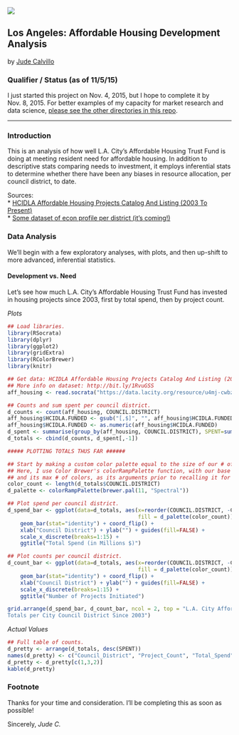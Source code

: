 ![](la-affordable-housing_data.jpg)

## Los Angeles: Affordable Housing Development Analysis

by [Jude Calvillo](http://linkd.in/1BGeytb)

### Qualifier / Status (as of 11/5/15)
I just started this project on Nov. 4, 2015, but I hope to complete it by Nov. 8, 2015. For better examples of my capacity for market research and data science, [please see the other directories in this repo](http://bit.ly/1LwfHq7).

***

### Introduction
This is an analysis of how well L.A. City's Affordable Housing Trust Fund is doing at meeting resident need for affordable housing. In addition to descriptive stats comparing needs to investment, it employs inferential stats to determine whether there have been any biases in resource allocation, per council district, to date.  

Sources:  
* [HCIDLA Affordable Housing Projects Catalog And Listing (2003 To Present)](http://bit.ly/1RYxurG)  
* [Some dataset of econ profile per district (it's coming!)](http://#)  

### Data Analysis

We'll begin with a few exploratory analyses, with plots, and then up-shift to more advanced, inferential statistics.

#### Development vs. Need

Let's see how much L.A. City's Affordable Housing Trust Fund has invested in housing projects since 2003, first by total spend, then by project count.

*Plots*

```r
## Load libraries.
library(RSocrata)
library(dplyr)
library(ggplot2)
library(gridExtra)
library(RColorBrewer)
library(knitr)
```
```r

## Get data: HCIDLA Affordable Housing Projects Catalog And Listing (2003 To Present)
## More info on dataset: http://bit.ly/1RvuGSS
aff_housing <- read.socrata("https://data.lacity.org/resource/u4mj-cwbz.csv")

## Counts and sum spent per council district.
d_counts <- count(aff_housing, COUNCIL.DISTRICT)
aff_housing$HCIDLA.FUNDED <- gsub("[,$]", "", aff_housing$HCIDLA.FUNDED)
aff_housing$HCIDLA.FUNDED <- as.numeric(aff_housing$HCIDLA.FUNDED)
d_spent <- summarise(group_by(aff_housing, COUNCIL.DISTRICT), SPENT=sum(HCIDLA.FUNDED))
d_totals <- cbind(d_counts, d_spent[,-1])

##### PLOTTING TOTALS THUS FAR ######

## Start by making a custom color palette equal to the size of our # of districts.
## Here, I use Color Brewer's colorRampPalette function, with our base palette of choice
## and its max # of colors, as its arguments prior to recalling it for our specified length.
color_count <- length(d_totals$COUNCIL.DISTRICT)
d_palette <- colorRampPalette(brewer.pal(11, "Spectral"))

## Plot spend per council district.
d_spend_bar <- ggplot(data=d_totals, aes(x=reorder(COUNCIL.DISTRICT, -COUNCIL.DISTRICT), y=SPENT/1000000,
                                         fill = d_palette(color_count))) +
    geom_bar(stat="identity") + coord_flip() +
    xlab("Council District") + ylab("") + guides(fill=FALSE) +
    scale_x_discrete(breaks=1:15) + 
    ggtitle("Total Spend (in Millions $)")

## Plot counts per council district.
d_count_bar <- ggplot(data=d_totals, aes(x=reorder(COUNCIL.DISTRICT, -COUNCIL.DISTRICT), y=n, 
                                         fill = d_palette(color_count))) +
    geom_bar(stat="identity") + coord_flip() +
    xlab("Council District") + ylab("") + guides(fill=FALSE) +
    scale_x_discrete(breaks=1:15) + 
    ggtitle("Number of Projects Initiated")

grid.arrange(d_spend_bar, d_count_bar, ncol = 2, top = "L.A. City Affordable Housing:\r
Totals per City Council District Since 2003")
```

*Actual Values*

```r

## Full table of counts.
d_pretty <- arrange(d_totals, desc(SPENT))
names(d_pretty) <- c("Council_District", "Project_Count", "Total_Spend")
d_pretty <- d_pretty[c(1,3,2)]
kable(d_pretty)

```

### Footnote
Thanks for your time and consideration. I'll be completing this as soon as possible!

Sincerely,
*Jude C.*


